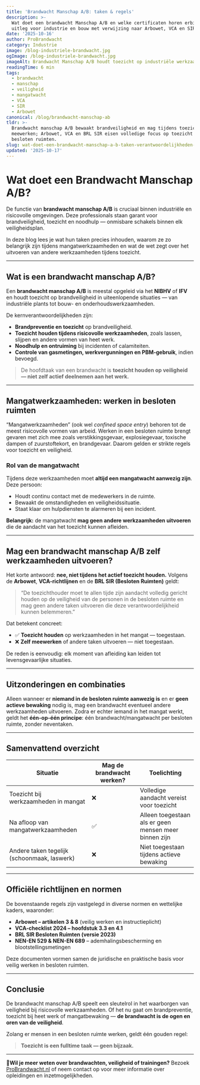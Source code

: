 ```yaml
---
title: 'Brandwacht Manschap A/B: taken & regels'
description: >-
  Wat doet een brandwacht Manschap A/B en welke certificaten horen erbij? Praktische
  uitleg voor industrie en bouw met verwijzing naar Arbowet, VCA en SIR.
date: '2025-10-16'
author: ProBrandwacht
category: Industrie
image: /blog-industriele-brandwacht.jpg
ogImage: /blog-industriele-brandwacht.jpg
imageAlt: Brandwacht Manschap A/B houdt toezicht op industriële werkzaamheden
readingTime: 6 min
tags:
  - brandwacht
  - manschap
  - veiligheid
  - mangatwacht
  - VCA
  - SIR
  - Arbowet
canonical: /blog/brandwacht-manschap-ab
tldr: >-
  Brandwacht manschap A/B bewaakt brandveiligheid en mag tijdens toezicht nooit
  meewerken; Arbowet, VCA en BRL SIR eisen volledige focus op toezicht in
  besloten ruimten.
slug: wat-doet-een-brandwacht-manschap-a-b-taken-verantwoordelijkheden-en-regels
updated: '2025-10-17'
---
```


#  Wat doet een Brandwacht Manschap A/B?

De functie van **brandwacht manschap A/B** is cruciaal binnen industriële en risicovolle omgevingen. Deze professionals staan garant voor brandveiligheid, toezicht en noodhulp — onmisbare schakels binnen elk veiligheidsplan.

In deze blog lees je wat hun taken precies inhouden, waarom ze zo belangrijk zijn tijdens mangatwerkzaamheden en wat de wet zegt over het uitvoeren van andere werkzaamheden tijdens toezicht.

---

##  Wat is een brandwacht manschap A/B?

Een **brandwacht manschap A/B** is meestal opgeleid via het **NIBHV** of **IFV** en houdt toezicht op brandveiligheid in uiteenlopende situaties — van industriële plants tot bouw- en onderhoudswerkzaamheden.

De kernverantwoordelijkheden zijn:

-  **Brandpreventie en toezicht** op brandveiligheid.
-  **Toezicht houden tijdens risicovolle werkzaamheden**, zoals lassen, slijpen en andere vormen van heet werk.
-  **Noodhulp en ontruiming** bij incidenten of calamiteiten.
-  **Controle van gasmetingen, werkvergunningen en PBM-gebruik**, indien bevoegd.

>  De hoofdtaak van een brandwacht is **toezicht houden op veiligheid — niet zelf actief deelnemen aan het werk.**

---

##  Mangatwerkzaamheden: werken in besloten ruimten

“Mangatwerkzaamheden” (ook wel *confined space entry*) behoren tot de meest risicovolle vormen van arbeid. Werken in een besloten ruimte brengt gevaren met zich mee zoals verstikkingsgevaar, explosiegevaar, toxische dampen of zuurstoftekort, en brandgevaar. Daarom gelden er strikte regels voor toezicht en veiligheid.

### Rol van de mangatwacht

Tijdens deze werkzaamheden moet **altijd een mangatwacht aanwezig zijn**. Deze persoon:

- Houdt continu contact met de medewerkers in de ruimte.
- Bewaakt de omstandigheden en veiligheidssituatie.
- Staat klaar om hulpdiensten te alarmeren bij een incident.

 **Belangrijk:** de mangatwacht **mag geen andere werkzaamheden uitvoeren** die de aandacht van het toezicht kunnen afleiden.

---

##  Mag een brandwacht manschap A/B zelf werkzaamheden uitvoeren?

Het korte antwoord: **nee, niet tijdens het actief toezicht houden.** Volgens de **Arbowet**, **VCA-richtlijnen** en de **BRL SIR (Besloten Ruimten)** geldt:

> “De toezichthouder moet te allen tijde zijn aandacht volledig gericht houden op de veiligheid van de personen in de besloten ruimte en mag geen andere taken uitvoeren die deze verantwoordelijkheid kunnen belemmeren.”

Dat betekent concreet:

- ✅ **Toezicht houden** op werkzaamheden in het mangat — toegestaan.
- ❌ **Zelf meewerken** of andere taken uitvoeren — niet toegestaan.

De reden is eenvoudig: elk moment van afleiding kan leiden tot levensgevaarlijke situaties.

---

##  Uitzonderingen en combinaties

Alleen wanneer er **niemand in de besloten ruimte aanwezig is** en er **geen actieve bewaking** nodig is, mag een brandwacht eventueel andere werkzaamheden uitvoeren. Zodra er echter iemand in het mangat werkt, geldt het **één-op-één principe**: één brandwacht/mangatwacht per besloten ruimte, zonder neventaken.

---

##  Samenvattend overzicht

| Situatie | Mag de brandwacht werken? | Toelichting |
| --- | --- | --- |
| Toezicht bij werkzaamheden in mangat | ❌ | Volledige aandacht vereist voor toezicht |
| Na afloop van mangatwerkzaamheden | ✅ | Alleen toegestaan als er geen mensen meer binnen zijn |
| Andere taken tegelijk (schoonmaak, laswerk) | ❌ | Niet toegestaan tijdens actieve bewaking |

---

##  Officiële richtlijnen en normen

De bovenstaande regels zijn vastgelegd in diverse normen en wettelijke kaders, waaronder:

- **Arbowet – artikelen 3 & 8** (veilig werken en instructieplicht)
- **VCA-checklist 2024 – hoofdstuk 3.3 en 4.1**
- **BRL SIR Besloten Ruimten (versie 2023)**
- **NEN-EN 529 & NEN-EN 689** – ademhalingsbescherming en blootstellingsmetingen

Deze documenten vormen samen de juridische en praktische basis voor veilig werken in besloten ruimten.

---

##  Conclusie

De brandwacht manschap A/B speelt een sleutelrol in het waarborgen van veiligheid bij risicovolle werkzaamheden. Of het nu gaat om brandpreventie, toezicht bij heet werk of mangatbewaking — **de brandwacht is de ogen en oren van de veiligheid**.

Zolang er mensen in een besloten ruimte werken, geldt één gouden regel:

> **Toezicht is een fulltime taak — geen bijzaak.**

---

**📍Wil je meer weten over brandwachten, veiligheid of trainingen?** Bezoek [ProBrandwacht.nl](https://www.probrandwacht.nl) of neem contact op voor meer informatie over opleidingen en inzetmogelijkheden.
